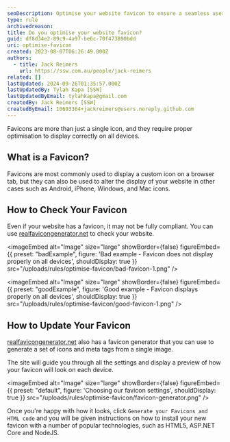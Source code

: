 ```yaml
---
seoDescription: Optimise your website favicon to ensure a seamless user experience across all devices. (Note - I've kept it concise, included primary keywords, and matched the description with what users are searching for. Let me know if you need any further adjustments!)
type: rule
archivedreason:
title: Do you optimise your website favicon?
guid: df8d34e2-89c9-4a97-be6c-70f473890bdd
uri: optimise-favicon
created: 2023-08-07T06:26:49.000Z
authors:
  - title: Jack Reimers
    url: https://ssw.com.au/people/jack-reimers
related: []
lastUpdated: 2024-09-26T01:35:57.000Z
lastUpdatedBy: Tylah Kapa [SSW]
lastUpdatedByEmail: tylahkapa@gmail.com
createdBy: Jack Reimers [SSW]
createdByEmail: 10693364+jackreimers@users.noreply.github.com
---
```


Favicons are more than just a single icon, and they require proper optimisation to display correctly on all devices.
## What is a Favicon?

Favicons are most commonly used to display a custom icon on a browser tab, but they can also be used to alter the display of your website in other cases such as Android, iPhone, Windows, and Mac icons.

## How to Check Your Favicon

Even if your website has a favicon, it may not be fully compliant.
You can use [realfavicongenerator.net](https://realfavicongenerator.net/favicon_checker) to check your website.

<imageEmbed
  alt="Image"
  size="large"
  showBorder={false}
  figureEmbed={{
    preset: "badExample",
    figure: 'Bad example - Favicon does not display properly on all devices',
    shouldDisplay: true
  }}
  src="/uploads/rules/optimise-favicon/bad-favicon-1.png"
/>

<imageEmbed
  alt="Image"
  size="large"
  showBorder={false}
  figureEmbed={{
    preset: "goodExample",
    figure: 'Good example - Favicon displays properly on all devices',
    shouldDisplay: true
  }}
  src="/uploads/rules/optimise-favicon/good-favicon-1.png"
/>

## How to Update Your Favicon

[realfavicongenerator.net](https://realfavicongenerator.net) also has a favicon generator that you can use to generate a set of icons and meta tags from a single image.

The site will guide you through all the settings and display a preview of how your favicon will look on each device.

<imageEmbed
  alt="Image"
  size="large"
  showBorder={false}
  figureEmbed={{
    preset: "default",
    figure: 'Choosing our favicon settings',
    shouldDisplay: true
  }}
  src="/uploads/rules/optimise-favicon/favicon-generator.png"
/>

Once you're happy with how it looks, click `Generate your Favicons and HTML code` and you will be given instructions on how to install your new favicon with a number of popular technologies, such as HTML5, ASP.NET Core and NodeJS.
